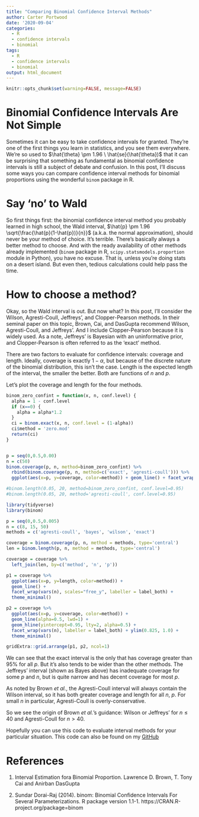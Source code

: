 ```yaml
---
title: "Comparing Binomial Confidence Interval Methods"
author: Carter Portwood
date: '2020-09-04'
categories:
  - R
  - confidence intervals
  - binomial
tags:
  - R
  - confidence intervals
  - binomial
output: html_document
---
```



```r
knitr::opts_chunk$set(warning=FALSE, message=FALSE)
```

# Binomial Confidence Intervals Are Not Simple

Sometimes it can be easy to take confidence intervals for granted. They're one of the first things you learn in statistics, and you see them everywhere. We're so used to $\hat{\theta} \pm 1.96 \ \hat{se}(\hat{\theta})$ that it can be surprising that something as fundamental as binomial confidence intervals is still a subject of debate and confusion. In this post, I'll discuss some ways you can compare confidence interval methods for binomial proportions using the wonderful `binom` package in R.

# Say 'no' to Wald

So first things first: the binomial confidence interval method you probably learned in high school, the Wald interval, $\hat{p} \pm 1.96 \sqrt{\frac{\hat{p}(1-\hat{p})}{n}}$ (a.k.a. the normal approximation), should never be your method of choice. It's terrible. There's basically always a better method to choose. And with the ready availability of other methods already implemented (`binom` package in R, `scipy.statsmodels.proportion` module in Python), you have no excuse. That is, unless you're doing stats on a desert island. But even then, tedious calculations could help pass the time.

# How to choose a method? 

Okay, so the Wald interval is out. But now what? In this post, I'll consider the Wilson, Agresti-Coull, Jeffreys', and  Clopper-Pearson methods. In their seminal paper on this topic, Brown, Cai, and DasGupta recommend Wilson, Agresti-Coull, and Jeffreys'. And I include Clopper-Pearson because it is widely used. As a note, Jeffreys' is Bayesian with an uninformative prior, and Clopper-Pearson is often referred to as the 'exact' method.

There are two factors to evaluate for confidence intervals: coverage and length. Ideally, coverage is exactly $1-\alpha$, but because of the discrete nature of the binomial distribution, this isn't the case. Length is the expected length of the interval, the smaller the better. Both are functions of $n$ and $p$.

Let's plot the coverage and length for the four methods. 

```r
binom_zero_confint = function(x, n, conf.level) {
  alpha = 1 - conf.level
  if (x==0) {
    alpha = alpha*1.2
  }
  ci = binom.exact(x, n, conf.level = (1-alpha))
  ci$method = 'zero.mod'
  return(ci)
}


p = seq(0,0.5,0.00)
n = c(50)
binom.coverage(p, n, method=binom_zero_confint) %>%
  rbind(binom.coverage(p, n, method=c('exact', 'agresti-coull'))) %>%
  ggplot(aes(x=p, y=coverage, color=method)) + geom_line() + facet_wrap(vars(n))

#binom.length(0.05, 20, method=binom_zero_confint, conf.level=0.95)
#binom.length(0.05, 20, method='agresti-coull', conf.level=0.95)
```

```r
library(tidyverse)
library(binom)

p = seq(0,0.5,0.005)
n = c(8, 15, 50)
methods = c('agresti-coull', 'bayes', 'wilson', 'exact')

coverage = binom.coverage(p, n, method = methods, type='central')
len = binom.length(p, n, method = methods, type='central')

coverage = coverage %>%
  left_join(len, by=c('method', 'n', 'p'))

p1 = coverage %>%
  ggplot(aes(x=p, y=length, color=method)) + 
  geom_line() + 
  facet_wrap(vars(n), scales="free_y", labeller = label_both) +
  theme_minimal()

p2 = coverage %>%
  ggplot(aes(x=p, y=coverage, color=method)) + 
  geom_line(alpha=0.5, lwd=1) + 
  geom_hline(yintercept=0.95, lty=2, alpha=0.5) + 
  facet_wrap(vars(n), labeller = label_both) + ylim(0.825, 1.0) +
  theme_minimal()

gridExtra::grid.arrange(p1, p2, ncol=1)
```

We can see that the exact interval is the only that has coverage greater than 95% for all $p$. But it's also tends to be wider than the other methods. The Jeffreys' interval (shown as Bayes above) has inadequate coverage for some $p$ and $n$, but is quite narrow and has decent coverage for most $p$.

As noted by Brown *et al.*, the Agresti-Coull interval will always contain the Wilson interval, so it has both greater coverage and length for all $n$, $p$. For small $n$ in particular, Agresti-Coull is overly-conservative.

So we see the origin of Brown *et al.*'s guidance: Wilson or Jeffreys' for $n \le 40$ and Agresti-Coull for $n \gt 40$.

Hopefully you can use this code to evaluate interval methods for your particular situation. This code can also be found on my [GitHub]()

# References

1. Interval Estimation fora Binomial Proportion. Lawrence D. Brown, T. Tony Cai and Anirban DasGupta

1. Sundar Dorai-Raj (2014). binom: Binomial Confidence Intervals For Several
  Parameterizations. R package version 1.1-1. https://CRAN.R-project.org/package=binom




